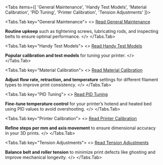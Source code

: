 <Tabs items={[
  'General Maintenance',
  'Handy Test Models',
  'Material Calibration',
  'PID Tuning',
  'Printer Calibration',
  'Tension Adjustments'
]}>

<Tabs.Tab key="General Maintenance">
<>
[Read General Maintenance](./General_Maintance.mdx)

**Routine upkeep** such as tightening screws, lubricating rods, and inspecting belts to ensure optimal performance.
</>
</Tabs.Tab>

<Tabs.Tab key="Handy Test Models">
<>
[Read Handy Test Models](./Handy_Test_Models.mdx)

**Popular calibration and test models** for tuning your printer.
</>
</Tabs.Tab>

<Tabs.Tab key="Material Calibration">
<>
[Read Material Calibration](./Materal_Calabration.mdx)

**Adjust flow rate, retraction, and temperature** settings for different filament types to improve print consistency.
</>
</Tabs.Tab>

<Tabs.Tab key="PID Tuning">
<>
[Read PID Tuning](./PID_Tune.mdx)

**Fine-tune temperature control** for your printer’s hotend and heated bed using PID values to avoid overshooting.
</>
</Tabs.Tab>

<Tabs.Tab key="Printer Calibration">
<>
[Read Printer Calibration](./Printer_Calabration.mdx)

**Refine steps per mm and axis movement** to ensure dimensional accuracy in your 3D prints.
</>
</Tabs.Tab>

<Tabs.Tab key="Tension Adjustments">
<>
[Read Tension Adjustments](./Tension_Adjustments.mdx)

**Balance belt and roller tension** to minimize print defects like ghosting and improve mechanical longevity.
</>
</Tabs.Tab>

</Tabs>